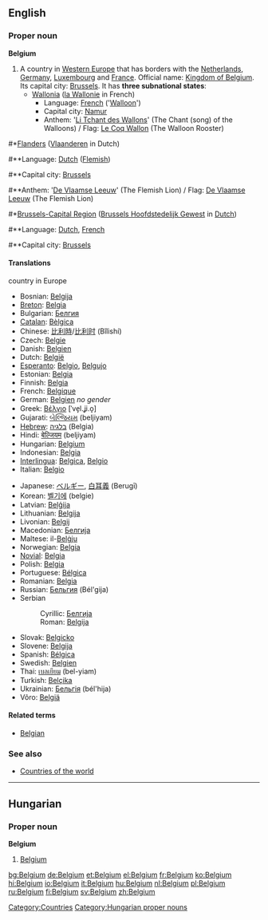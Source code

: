 ==English==

===Proper noun===
{{wikipedia}}
'''Belgium'''
# A country in [[Western Europe]] that has borders with the [[Netherlands]], [[Germany]], [[Luxembourg]] and [[France]]. Official name: [[Kingdom of Belgium]]. Its capital city: [[Brussels]]. It has '''three subnational states''':
#*[[Wallonia]] ([[la Wallonie]] in French)
#**Language: [[French]] ('[[Walloon]]')
#**Capital city: [[Namur]]
#**Anthem: '[[Li Tchant des Wallons]]' (The Chant (song) of the Walloons) / Flag: [[Le Coq Wallon]] (The Walloon Rooster)

#*[[Flanders]] ([[Vlaanderen]] in Dutch)
#**Language: [[Dutch]] ([[Flemish]])
#**Capital city: [[Brussels]]
#**Anthem: '[[De Vlaamse Leeuw]]' (The Flemish Lion) / Flag: [[De Vlaamse Leeuw]] (The Flemish Lion)

#*[[Brussels-Capital Region]] ([[Brussels Hoofdstedelijk Gewest]] in [[Dutch]])
#**Language: [[Dutch]], [[French]]
#**Capital city: [[Brussels]]

====Translations====
;country in Europe
{{top}}
*Bosnian: [[Belgija]] {{f}}
*[[Breton]]: [[Belgia]]
*Bulgarian: [[Белгия]] {{f}}
*[[Catalan]]: [[Bèlgica]] {{f}}
*Chinese: [[比利時]]/[[比利时]] (Bǐlìshí)
*Czech: [[Belgie]] {{f}}
*Danish: [[Belgien]]
*Dutch: [[België]] {{n}}
*[[Esperanto]]: [[Belgio]], [[Belgujo]]
*Estonian: [[Belgia]]
*Finnish: [[Belgia]]
*French: [[Belgique]] {{f}}
*German: [[Belgien]] ''no gender''
*Greek: [[Βέλγιο]] [ˈve̞l.ʝi.o̞] {{n}}
*Gujarati: [[બેલ્જિયમ]] (beljiyam)
*[[Hebrew]]: [[בלגיה]] (Belgia)
*Hindi: [[बेल्जियम]] (beljiyam)
*Hungarian: [[#Hungarian|Belgium]]
*Indonesian: [[Belgia]]
*[[Interlingua]]: [[Belgica]], [[Belgio]]
*Italian: [[Belgio]] {{m}}
{{mid}}
*Japanese: [[ベルギー]], [[白耳義]] (Berugī)
*Korean: [[벨기에]] (belgie)
*Latvian: [[Beļģija]] {{f}}
*Lithuanian: [[Belgija]] {{f}}
*Livonian: [[Belgij]]
*Macedonian: [[Белгија#Macedonian|Белгија]]
*Maltese: il-[[Belġju]]
*Norwegian: [[Belgia]]
*[[Novial]]: [[Belgia]]
*Polish: [[Belgia]] {{f}}
*Portuguese: [[Bélgica]]
*Romanian: [[Belgia]] {{f}}
*Russian: [[Бельгия]] {{f}} (Bél'gija)
*Serbian
*:Cyrillic: [[Белгија#Serbian|Белгија]] {{f}}
*:Roman: [[Belgija#Serbian|Belgija]] {{f}}
*Slovak: [[Belgicko]] {{n}}
*Slovene: [[Belgija]] {{f}}
*Spanish: [[Bélgica]] {{f}}
*Swedish: [[Belgien]]
*Thai: [[เบลเยียม]] (bel-yiam)
*Turkish: [[Belçika]]
*Ukrainian: [[Бельгія]] {{f}} (bél'hija)
*Võro: [[Belgiä]]
{{bottom}}

====Related terms====
*[[Belgian]]

===See also===
*[[Countries of the world]]
[[Category:Countries]]

----
==Hungarian==

===Proper noun===
'''Belgium'''
# [[#English|Belgium]]

[[Category:Hungarian proper nouns]]

[[bg:Belgium]]
[[de:Belgium]]
[[et:Belgium]]
[[el:Belgium]]
[[fr:Belgium]]
[[ko:Belgium]]
[[hi:Belgium]]
[[io:Belgium]]
[[it:Belgium]]
[[hu:Belgium]]
[[nl:Belgium]]
[[pl:Belgium]]
[[ru:Belgium]]
[[fi:Belgium]]
[[sv:Belgium]]
[[zh:Belgium]]